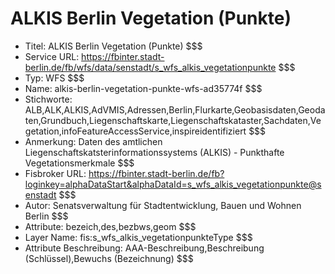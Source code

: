 # ALKIS Berlin Vegetation (Punkte)
- Titel: ALKIS Berlin Vegetation (Punkte) $$$
- Service URL: https://fbinter.stadt-berlin.de/fb/wfs/data/senstadt/s_wfs_alkis_vegetationpunkte $$$
- Typ: WFS $$$
- Name: alkis-berlin-vegetation-punkte-wfs-ad35774f $$$
- Stichworte: ALB,ALK,ALKIS,AdVMIS,Adressen,Berlin,Flurkarte,Geobasisdaten,Geodaten,Grundbuch,Liegenschaftskarte,Liegenschaftskataster,Sachdaten,Vegetation,infoFeatureAccessService,inspireidentifiziert $$$
- Anmerkung: Daten des amtlichen Liegenschaftskatsterinformationssystems (ALKIS) - Punkthafte Vegetationsmerkmale $$$
- Fisbroker URL: https://fbinter.stadt-berlin.de/fb?loginkey=alphaDataStart&alphaDataId=s_wfs_alkis_vegetationpunkte@senstadt $$$
- Autor: Senatsverwaltung für Stadtentwicklung, Bauen und Wohnen Berlin $$$
- Attribute: bezeich,des,bezbws,geom $$$
- Layer Name: fis:s_wfs_alkis_vegetationpunkteType $$$
- Attribute Beschreibung: AAA-Beschreibung,Beschreibung (Schlüssel),Bewuchs (Bezeichnung) $$$

